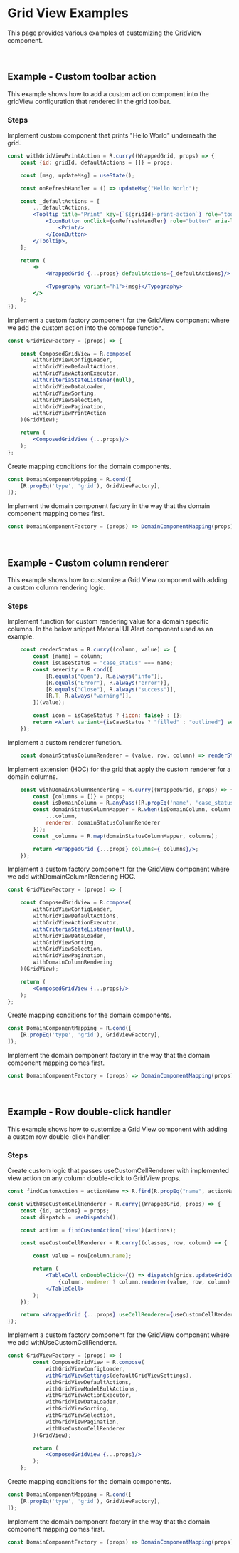 
<Meta title="Examples/Grid View/README"/>

# Grid View Examples

This page provides various examples of customizing the GridView component.

<br/>

## Example - Custom toolbar action

This example shows how to add a custom action component into the gridView configuration that rendered in the grid toolbar.

### Steps

Implement custom component that prints "Hello World" underneath the grid.

```jsx
const withGridViewPrintAction = R.curry((WrappedGrid, props) => {
    const {id: gridId, defaultActions = []} = props;

    const [msg, updateMsg] = useState();

    const onRefreshHandler = () => updateMsg("Hello World");

    const _defaultActions = [
        ...defaultActions,
        <Tooltip title="Print" key={`${gridId}-print-action`} role="tooltip">
            <IconButton onClick={onRefreshHandler} role="button" aria-label="Refresh">
                <Print/>
            </IconButton>
        </Tooltip>,
    ];

    return (
        <>
            <WrappedGrid {...props} defaultActions={_defaultActions}/>

            <Typography variant="h1">{msg}</Typography>
        </>
    );
});
```

Implement a custom factory component for the GridView component where we add the custom action into the compose function.

```jsx
const GridViewFactory = (props) => {

    const ComposedGridView = R.compose(
        withGridViewConfigLoader,
        withGridViewDefaultActions,
        withGridViewActionExecutor,
        withCriteriaStateListener(null),
        withGridViewDataLoader,
        withGridViewSorting,
        withGridViewSelection,
        withGridViewPagination,
        withGridViewPrintAction
    )(GridView);

    return (
        <ComposedGridView {...props}/>
    );
};
```

Create mapping conditions for the domain components.

```jsx
const DomainComponentMapping = R.cond([
    [R.propEq('type', 'grid'), GridViewFactory],
]);
```

Implement the domain component factory in the way that the domain component mapping comes first.

```jsx
const DomainComponentFactory = (props) => DomainComponentMapping(props) || DefaultComponentFactory(props)
```

<br/>

## Example - Custom column renderer

This example shows how to customize a Grid View component with adding a custom column rendering logic.

### Steps

Implement function for custom rendering value for a domain specific columns.
In the below snippet Material UI Alert component used as an example.

```jsx
	const renderStatus = R.curry((column, value) => {
		const {name} = column;
		const isCaseStatus = "case_status" === name;
		const severity = R.cond([
			[R.equals("Open"), R.always("info")],
			[R.equals("Error"), R.always("error")],
			[R.equals("Close"), R.always("success")],
			[R.T, R.always("warning")],
		])(value);

		const icon = isCaseStatus ? {icon: false} : {};
		return <Alert variant={isCaseStatus ? "filled" : "outlined"} severity={severity} {...icon}>{value}</Alert>;
	});
```

Implement a custom renderer function.

```jsx
	const domainStatusColumnRenderer = (value, row, column) => renderStatus(column, value);
```

Implement extension (HOC) for the grid that apply the custom renderer for a domain columns.

```jsx
	const withDomainColumnRendering = R.curry((WrappedGrid, props) => {
		const {columns = []} = props;
		const isDomainColumn = R.anyPass([R.propEq('name', 'case_status'), R.propEq('name', 'task_status')]);
		const domainStatusColumnMapper = R.when(isDomainColumn, column => ({
			...column,
			renderer: domainStatusColumnRenderer
		}));
		const _columns = R.map(domainStatusColumnMapper, columns);

		return <WrappedGrid {...props} columns={_columns}/>;
	});
```

Implement a custom factory component for the GridView component where we add withDomainColumnRendering HOC.

```jsx
const GridViewFactory = (props) => {

    const ComposedGridView = R.compose(
        withGridViewConfigLoader,
        withGridViewDefaultActions,
        withGridViewActionExecutor,
        withCriteriaStateListener(null),
        withGridViewDataLoader,
        withGridViewSorting,
        withGridViewSelection,
        withGridViewPagination,
        withDomainColumnRendering
    )(GridView);

    return (
        <ComposedGridView {...props}/>
    );
};
```

Create mapping conditions for the domain components.

```jsx
const DomainComponentMapping = R.cond([
    [R.propEq('type', 'grid'), GridViewFactory],
]);
```

Implement the domain component factory in the way that the domain component mapping comes first.

```jsx
const DomainComponentFactory = (props) => DomainComponentMapping(props) || DefaultComponentFactory(props)
```

<br/>

## Example - Row double-click handler

This example shows how to customize a Grid View component with adding a custom row double-click handler.

### Steps

Create custom logic that passes useCustomCellRenderer with implemented view action on any column double-click to GridView props.

```jsx
const findCustomAction = actionName => R.find(R.propEq("name", actionName));

const withUseCustomCellRenderer = R.curry((WrappedGrid, props) => {
	const {id, actions} = props;
	const dispatch = useDispatch();

	const action = findCustomAction('view')(actions);

	const useCustomCellRenderer = R.curry((classes, row, column) => {

		const value = row[column.name];

		return (
			<TableCell onDoubleClick={() => dispatch(grids.updateGridCurrentAction(id, {action, selected: row}))} key={`${row.id}-${column.name}`} className={classes.tableCell} scope="row" variant="body">
				{column.renderer ? column.renderer(value, row, column) : value}
			</TableCell>
		);
	});

	return <WrappedGrid {...props} useCellRenderer={useCustomCellRenderer}/>;
});
```

Implement a custom factory component for the GridView component where we add withUseCustomCellRenderer.

```jsx
const GridViewFactory = (props) => {
		const ComposedGridView = R.compose(
			withGridViewConfigLoader,
			withGridViewSettings(defaultGridViewSettings),
			withGridViewDefaultActions,
			withGridViewModelBulkActions,
			withGridViewActionExecutor,
			withGridViewDataLoader,
			withGridViewSorting,
			withGridViewSelection,
			withGridViewPagination,
			withUseCustomCellRenderer
		)(GridView);

		return (
			<ComposedGridView {...props}/>
		);
	};
```

Create mapping conditions for the domain components.

```jsx
const DomainComponentMapping = R.cond([
    [R.propEq('type', 'grid'), GridViewFactory],
]);
```

Implement the domain component factory in the way that the domain component mapping comes first.

```jsx
const DomainComponentFactory = (props) => DomainComponentMapping(props) || DefaultComponentFactory(props)
```
